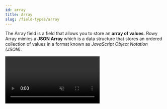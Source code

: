 ```yaml
---
id: array
title: Array
slug: /field-types/array
---
```



The Array field is a field that allows you to store an **array of values**. Rowy Array mimics a **JSON Array** which is a data structure that stores an ordered collection of values in a format known as *JavaScript Object Notation (JSON)*.

<Video url={videoUrl} playing loop muted playsinline controls />

## Supported Values

A JSON Array is a collection of values, which **can be of any type** including `Number`, `Short Text`, another `JSON Object`, `Toggle`, `GeoPoint`, `Date & Time`, or even `Reference`. The values in a JSON Array are **separated by commas** and **enclosed in square brackets**. 

```json
[
  "string", // a short text
  1, // a number
  true, // a boolean
  {
    "key": "value" // an object
  },
  [
    "array" // an array
  ]
]
```